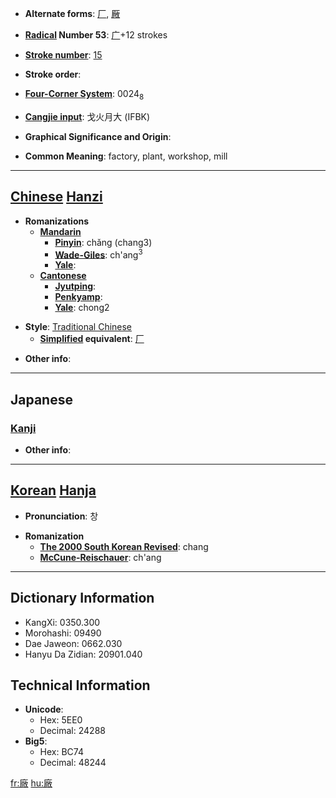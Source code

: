* '''Alternate forms''': [[厂]], [[厰]]

* '''[[Wiktionary:Chinese radical index| Radical]] Number 53''': [[Wiktionary:Chinese radical index 广|广]]+12 strokes

* '''[[Wiktionary:Chinese total strokes index|Stroke number]]''': [[Wiktionary:Chinese total strokes index 15|15]]

* '''Stroke order''': 

* '''[[Wiktionary:Chinese four corner index|Four-Corner System]]''': 0024<sub>8</sub>

* '''[[Wiktionary:Chinese Cangjie index|Cangjie input]]''': 戈火月大 (IFBK)

* '''Graphical Significance and Origin''': 

* '''Common Meaning''': factory, plant, workshop, mill

----

== [[Chinese]] [[Hanzi]] ==

* '''Romanizations'''
** '''[[Mandarin]]'''
*** '''[[Pinyin]]''': chǎng (chang3)
*** '''[[Wade-Giles]]''': ch'ang<sup>3</sup>
*** '''[[Yale]]''': 
** '''[[Cantonese]]'''
*** '''[[Jyutping]]''':
*** '''[[Penkyamp]]''': 
*** '''[[Yale]]''': chong2

* '''Style''': [[Traditional Chinese]] 
** '''[[Simplified Chinese|Simplified]] equivalent''': [[厂]]

* '''Other info''': 

----

==Japanese==
===[[Kanji]]===
{{kanji|on readings=[[しょう]] (shō)
|kun readings=[[うまや]] (umaya)
}}

* '''Other info''':  

----

== [[Korean]] [[Hanja]] ==

* '''Pronunciation''': 창

* '''Romanization'''
** '''[[The 2000 South Korean Revised Romanization|The 2000 South Korean Revised]]''': chang
** '''[[McCune-Reischauer]]''': ch'ang

----

== Dictionary Information ==

* KangXi: 0350.300
* Morohashi: 09490
* Dae Jaweon: 0662.030
* Hanyu Da Zidian: 20901.040

== Technical Information ==

* '''Unicode''':
** Hex: 5EE0
** Decimal: 24288
* '''Big5''':
** Hex: BC74
** Decimal: 48244

[[fr:廠]]
[[hu:廠]]